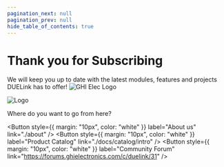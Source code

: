 ```yaml
---
pagination_next: null
pagination_prev: null
hide_table_of_contents: true
---
```

<div style={{display: 'block',  justifyContent: 'center', alignItems: 'center', textAlign: 'center'}}>

# Thank you for Subscribing

We will keep you up to date with the latest modules, features and projects DUELink has to offer!
![GHI Elec Logo](pathname:///img/ghielectronics.jpg)

![Logo](pathname:///img/due.png)

Where do you want to go from here?

<Button
  style={{ margin: "10px", color: "white" }}
  label="About us"
  link="./about"
/>
<Button
  style={{ margin: "10px", color: "white" }}
  label="Product Catalog"
  link="./docs/catalog/intro"
/>
<Button
  style={{ margin: "10px", color: "white" }}
  label="Community Forum"
  link="https://forums.ghielectronics.com/c/duelink/31"
/>

</div>